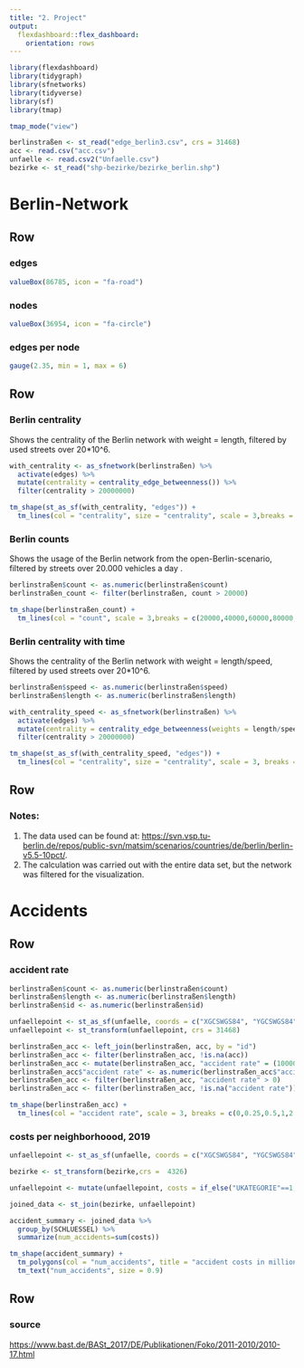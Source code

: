 ```yaml
---
title: "2. Project"
output: 
  flexdashboard::flex_dashboard:
    orientation: rows
---
```


```r
library(flexdashboard)
library(tidygraph)
library(sfnetworks)
library(tidyverse)
library(sf)
library(tmap)

tmap_mode("view")

berlinstraßen <- st_read("edge_berlin3.csv", crs = 31468)
acc <- read.csv("acc.csv")
unfaelle <- read.csv2("Unfaelle.csv")
bezirke <- st_read("shp-bezirke/bezirke_berlin.shp")

```

Berlin-Network
======

Row 
-----------------------------------------------------------------------

### edges
```r
valueBox(86785, icon = "fa-road")
```

### nodes
```r
valueBox(36954, icon = "fa-circle")
```

### edges per node
```r
gauge(2.35, min = 1, max = 6)
```

Row 
-----------------------------------------------------------------------

### Berlin centrality

Shows the centrality of the Berlin network with weight = length, filtered by used streets over 20*10^6.

```r

with_centrality <- as_sfnetwork(berlinstraßen) %>%
  activate(edges) %>%
  mutate(centrality = centrality_edge_betweenness()) %>%
  filter(centrality > 20000000)

tm_shape(st_as_sf(with_centrality, "edges")) + 
  tm_lines(col = "centrality", size = "centrality", scale = 3,breaks = c(20000000,40000000,60000000,80000000,100000000,120000000))

```

### Berlin counts

Shows the usage of the Berlin network from the open-Berlin-scenario, filtered by streets over 20.000 vehicles a day .

```r

berlinstraßen$count <- as.numeric(berlinstraßen$count)
berlinstraßen_count <- filter(berlinstraßen, count > 20000)

tm_shape(berlinstraßen_count) +
  tm_lines(col = "count", scale = 3,breaks = c(20000,40000,60000,80000,100000,120000))

```

### Berlin centrality with time

Shows the centrality of the Berlin network with weight = length/speed, filtered by used streets over 20*10^6.

```r

berlinstraßen$speed <- as.numeric(berlinstraßen$speed)
berlinstraßen$length <- as.numeric(berlinstraßen$length)

with_centrality_speed <- as_sfnetwork(berlinstraßen) %>%
  activate(edges) %>%
  mutate(centrality = centrality_edge_betweenness(weights = length/speed)) %>%
  filter(centrality > 20000000)

tm_shape(st_as_sf(with_centrality_speed, "edges")) + 
  tm_lines(col = "centrality", size = "centrality", scale = 3, breaks = c(20000000,40000000,60000000,80000000,100000000,250000000))
```

Row {data-height=30}
-----------------------------------------------------------------------

### Notes:

1. The data used can be found at: <https://svn.vsp.tu-berlin.de/repos/public-svn/matsim/scenarios/countries/de/berlin/berlin-v5.5-10pct/>.
2. The calculation was carried out with the entire data set, but the network was filtered for the visualization.

Accidents 
==========

Row 
-----------------------------------------------------------------------

### accident rate

```r

berlinstraßen$count <- as.numeric(berlinstraßen$count)
berlinstraßen$length <- as.numeric(berlinstraßen$length)
berlinstraßen$id <- as.numeric(berlinstraßen$id)

unfaellepoint <- st_as_sf(unfaelle, coords = c("XGCSWGS84", "YGCSWGS84"), crs = 4326)
unfaellepoint <- st_transform(unfaellepoint, crs = 31468)

berlinstraßen_acc <- left_join(berlinstraßen, acc, by = "id")
berlinstraßen_acc <- filter(berlinstraßen_acc, !is.na(acc))
berlinstraßen_acc <- mutate(berlinstraßen_acc, "accident rate" = (1000000*acc)/(365*count*length))
berlinstraßen_acc$"accident rate" <- as.numeric(berlinstraßen_acc$"accident rate")
berlinstraßen_acc <- filter(berlinstraßen_acc, "accident rate" > 0)
berlinstraßen_acc <- filter(berlinstraßen_acc, !is.na("accident rate"))

tm_shape(berlinstraßen_acc) +
  tm_lines(col = "accident rate", scale = 3, breaks = c(0,0.25,0.5,1,2,5,10))

```

### costs per neighborhoood, 2019

```r

unfaellepoint <- st_as_sf(unfaelle, coords = c("XGCSWGS84", "YGCSWGS84"), crs = 4326)

bezirke <- st_transform(bezirke,crs =  4326)

unfaellepoint <- mutate(unfaellepoint, costs = if_else("UKATEGORIE"==1,1035165,if_else("UKATEGORIE"==2,110506,4403)) )

joined_data <- st_join(bezirke, unfaellepoint)

accident_summary <- joined_data %>%
  group_by(SCHLUESSEL) %>%
  summarize(num_accidents=sum(costs))

tm_shape(accident_summary) +
  tm_polygons(col = "num_accidents", title = "accident costs in millions per year") +
  tm_text("num_accidents", size = 0.9)

```

Row {data-height=20}
-----------------------------------------------------------------------

### source

<https://www.bast.de/BASt_2017/DE/Publikationen/Foko/2011-2010/2010-17.html>
